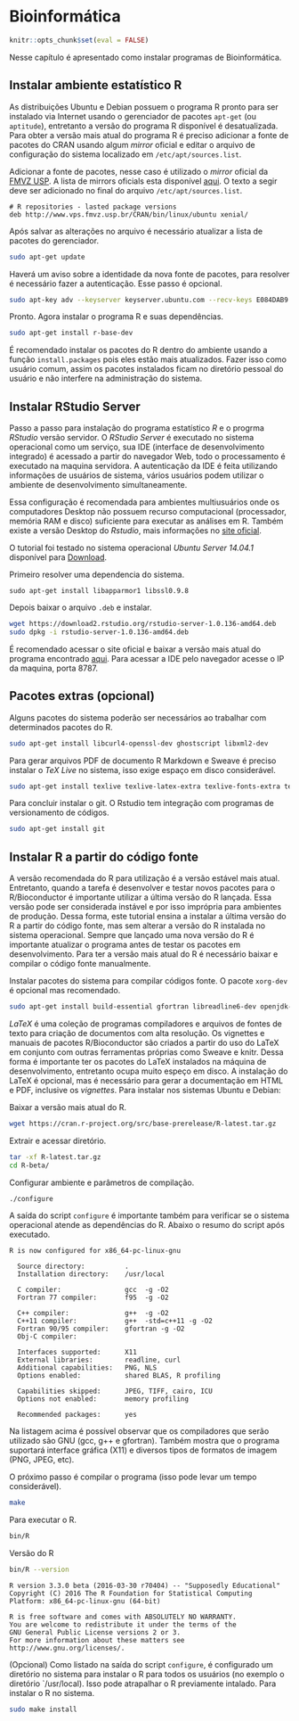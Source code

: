# Bioinformática {#bioinf}

```r
knitr::opts_chunk$set(eval = FALSE)
```

Nesse capítulo é apresentado como instalar programas de Bioinformática.

## Instalar ambiente estatístico R

As distribuições Ubuntu e Debian possuem o programa R pronto para ser instalado via Internet usando o gerenciador de pacotes `apt-get` (ou `aptitude`), entretanto a versão do programa R disponível é desatualizada.
Para obter a versão mais atual do programa R é preciso adicionar a fonte de pacotes do CRAN usando algum _mirror_ oficial e editar o arquivo de configuração do sistema localizado em `/etc/apt/sources.list`.
  
Adicionar a fonte de pacotes, nesse caso é utilizado o _mirror_ oficial da [FMVZ USP](http://www.vps.fmvz.usp.br/CRAN/).
A lista de mirrors oficials esta disponível [aqui](http://cran.r-project.org/mirrors.html).
O texto a segir deve ser adicionado no final do arquivo `/etc/apt/sources.list`.

    # R repositories - lasted package versions
    deb http://www.vps.fmvz.usp.br/CRAN/bin/linux/ubuntu xenial/
  
Após salvar as alterações no arquivo é necessário atualizar a lista de pacotes do gerenciador.

```bash
sudo apt-get update
```
  
Haverá um aviso sobre a identidade da nova fonte de pacotes, para resolver é necessário fazer a autenticação. Esse passo é opcional.

```bash
sudo apt-key adv --keyserver keyserver.ubuntu.com --recv-keys E084DAB9
```

Pronto. Agora instalar o programa R e suas dependências.

```bash
sudo apt-get install r-base-dev
```

É recomendado instalar os pacotes do R dentro do ambiente usando a função `install.packages` pois eles estão mais atualizados.
Fazer isso como usuário comum, assim os pacotes instalados ficam no diretório pessoal do usuário e não interfere na administração do sistema.

## Instalar RStudio Server

Passo a passo para instalação do programa estatístico _R_ e o progrma _RStudio_ versão servidor. O _RStudio Server_ é executado no sistema operacional como um serviço, sua IDE (interface de desenvolvimento integrado) é acessado a partir do navegador Web, todo o processamento é executado na maquina servidora. A autenticação da IDE é feita utilizando informações de usuários de sistema, vários usuários podem utilizar o ambiente de desenvolvimento simultaneamente.

Essa configuração é recomendada para ambientes multiusuários onde os computadores Desktop não possuem recurso computacional (processador, memória RAM e disco) suficiente para executar as análises em R. Também existe a versão Desktop do _Rstudio_, mais informações no [site oficial](http://www.rstudio.com/products/RStudio/).

O tutorial foi testado no sistema operacional _Ubuntu Server 14.04.1_ disponível para [Download](http://www.ubuntu.com/download/server).

Primeiro resolver uma dependencia do sistema.

    sudo apt-get install libapparmor1 libssl0.9.8
  
Depois baixar o arquivo `.deb` e instalar.

```bash
wget https://download2.rstudio.org/rstudio-server-1.0.136-amd64.deb
sudo dpkg -i rstudio-server-1.0.136-amd64.deb
```

É recomendado acessar o site oficial e baixar a versão mais atual do programa encontrado [aqui](http://www.rstudio.com/products/rstudio/download-server/). Para acessar a IDE pelo navegador acesse o IP da maquina, porta 8787.

## Pacotes extras (opcional)

Alguns pacotes do sistema poderão ser necessários ao trabalhar com determinados pacotes do R.

```bash
sudo apt-get install libcurl4-openssl-dev ghostscript libxml2-dev
```

Para gerar arquivos PDF de documento R Markdown e Sweave é preciso instalar o _TeX Live_ no sistema, isso exige espaço em disco considerável.

```bash
sudo apt-get install texlive texlive-latex-extra texlive-fonts-extra texinfo
```

Para concluir instalar o git.
O Rstudio tem integração com programas de versionamento de códigos.

```bash
sudo apt-get install git
```

## Instalar R a partir do código fonte

A versão recomendada do R para utilização é a versão estável mais atual. Entretanto, quando a tarefa é desenvolver e testar novos pacotes para o R/Bioconductor é importante utilizar a última versão do R lançada. Essa versão pode ser considerada instável e por isso imprópria para ambientes de produção. Dessa forma, este tutorial ensina a instalar a última versão do R a partir do código fonte, mas sem alterar a versão do R instalada no sistema operacional. Sempre que lançado uma nova versão do R é importante atualizar o programa antes de testar os pacotes em desenvolvimento. Para ter a versão mais atual do R é necessário baixar e compilar o código fonte manualmente.

Instalar pacotes do sistema para compilar códigos fonte. O pacote `xorg-dev` é opcional mas recomendado.

```bash
sudo apt-get install build-essential gfortran libreadline6-dev openjdk-7-jdk libcurl4-gnutls-dev libpcre3-dev libbz2-dev xorg-dev
```

*LaTeX* é uma coleção de programas compiladores e arquivos de fontes de texto para criação de documentos com alta resolução. Os vignettes e manuais de pacotes R/Bioconductor são criados a partir do uso do LaTeX em conjunto com outras ferramentas próprias como Sweave e knitr. Dessa forma é importante ter os pacotes do LaTeX instalados na máquina de desenvolvimento, entretanto ocupa muito espeço em disco. A instalação do LaTeX é opcional, mas é necessário para gerar a documentação em HTML e PDF, inclusive os *vignettes*. Para instalar nos sistemas Ubuntu e Debian:

Baixar a versão mais atual do R.

```bash
wget https://cran.r-project.org/src/base-prerelease/R-latest.tar.gz
```

Extrair e acessar diretório.

```bash
tar -xf R-latest.tar.gz
cd R-beta/
```

Configurar ambiente e parâmetros de compilação.

```bash
./configure
```

A saída do script `configure` é importante também para verificar se o sistema operacional atende as dependências do R. Abaixo o resumo do script após executado.

```
R is now configured for x86_64-pc-linux-gnu

  Source directory:          .
  Installation directory:    /usr/local

  C compiler:                gcc  -g -O2
  Fortran 77 compiler:       f95  -g -O2

  C++ compiler:              g++  -g -O2
  C++11 compiler:            g++  -std=c++11 -g -O2
  Fortran 90/95 compiler:    gfortran -g -O2
  Obj-C compiler:	      

  Interfaces supported:      X11
  External libraries:        readline, curl
  Additional capabilities:   PNG, NLS
  Options enabled:           shared BLAS, R profiling

  Capabilities skipped:      JPEG, TIFF, cairo, ICU
  Options not enabled:       memory profiling

  Recommended packages:      yes
 ```
 
Na listagem acima é possível observar que os compiladores que serão utilizado são GNU (gcc, g++ e gfortran). Também mostra que o programa suportará interface gráfica (X11) e diversos tipos de formatos de imagem (PNG, JPEG, etc).

O próximo passo é compilar o programa (isso pode levar um tempo considerável).

```bash
make
```

Para executar o R.

```bash
bin/R
```
    
Versão do R

```bash
bin/R --version
```

```
R version 3.3.0 beta (2016-03-30 r70404) -- "Supposedly Educational"
Copyright (C) 2016 The R Foundation for Statistical Computing
Platform: x86_64-pc-linux-gnu (64-bit)

R is free software and comes with ABSOLUTELY NO WARRANTY.
You are welcome to redistribute it under the terms of the
GNU General Public License versions 2 or 3.
For more information about these matters see
http://www.gnu.org/licenses/.
```
    
(Opcional) Como listado na saída do script `configure`, é configurado um diretório no sistema para instalar o R para todos os usuários (no exemplo o diretório `/usr/local). Isso pode atrapalhar o R previamente intalado. Para instalar o R no sistema.

```bash
sudo make install
```
